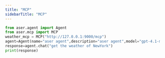 ```yaml
---
title: "MCP"
sidebarTitle: "MCP"
---
```


```python
from aser.agent import Agent
from aser.mcp import MCP
weather_mcp = MCP("http://127.0.0.1:9000/mcp")
agent=Agent(name="aser agent",description="aser agent",model="gpt-4.1-mini",mcp=[weather_mcp])
response=agent.chat("get the weather of NewYork")
print(response)
```